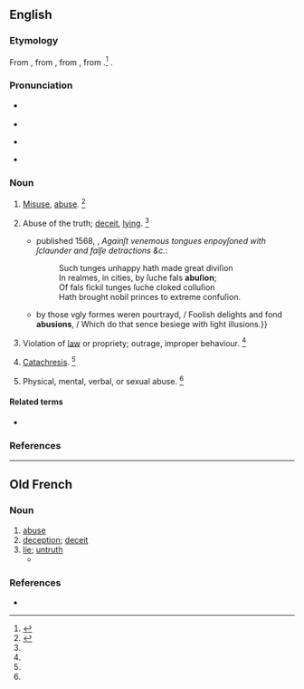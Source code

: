 ==English==

===Etymology===
From {{inh|en|enm|abusioun}}, from {{der|en|fro|abusion}}, from {{der|en|la|abūsiō||abuse, misuse}}, from {{m|la|abūtor||misuse}}.<ref name=WI3>{{R:MW3 1976|page=8}}</ref> {{doublet|en|abusio}}.

===Pronunciation===
* {{a|RP}} {{IPA|en|/əˈbjuː.ʒn̩/}}
* {{audio|en|LL-Q1860 (eng)-Vealhurl-abusion.wav|Audio (UK)}}
* {{a|US}} {{IPA|en|/əˈbju.ʒn̩/}}
* {{rhymes|en|uːʒən|s=3}}

===Noun===
{{en-noun|~}}

# {{lb|en|obsolete}} [[misuse|Misuse]], [[abuse]]. {{defdate|Attested from around 1350 to 1470 until the late 17<sup>th</sup> century.}}<ref name=SOED>{{R:SOED5|page=10}}</ref>
# {{lb|en|obsolete}} Abuse of the truth; [[deceit]], [[lying]]. {{defdate|Attested from around 1350 to 1470 until the late 17<sup>th</sup> century.}}<ref name=SOED/>
#* {{c.|1515–1516}} published 1568, {{w|John Skelton}}, ''Againſt venemous tongues enpoyſoned with ſclaunder and falſe detractions &c.'':
#*: Such tunges unhappy hath made great diviſion<br>In realmes, in cities, by ſuche fals '''abuſion''';<br>Of fals fickil tunges ſuche cloked colluſion<br>Hath brought nobil princes to extreme confuſion.
#* {{RQ:Spenser Faerie Queene|book=II|canto=XI|passage={{...}} by those vgly formes weren pourtrayd, / Foolish delights and fond '''abusions''', / Which do that sence besiege with light illusions.}}
# {{lb|en|obsolete}} Violation of [[law]] or propriety; outrage, improper behaviour. {{defdate|Attested from around 1350 to 1470 until the late 17<sup>th</sup> century.}}<ref name=SOED/>
# {{lb|en|obsolete}} [[catachresis|Catachresis]]. {{defdate|Attested from around 1350 to 1470 until the late 17<sup>th</sup> century.}}<ref name=SOED/>
# {{lb|en|obsolete}} Physical, mental, verbal, or sexual abuse. {{defdate|Attested from around 1350 to 1470 until the late 17<sup>th</sup> century.}}<ref name=SOED/>

====Related terms====
* {{l|en|abuse}}

===References===
<references/>

----

==Old French==

===Noun===
{{fro-noun|f}}

# [[abuse]]
# [[deception]]; [[deceit]]
# [[lie]]; [[untruth]]
#* {{quote-book|fro|circa 1250|title=[[s:fr:Ci encoumence la desputizons dou croisie et dou descroisie.|Ci encoumence la desputizons dou croisie et dou descroisie.]]|author=[[wikipedia:Rutebeuf|Rutebeuf]]|passage=Tu dis si grant '''abusion'''<br>Que nus ne la porroit descrire[.]|translation=You say such lies<br>That no-one could describe them}}

===References===
* {{R:Godefroy}}